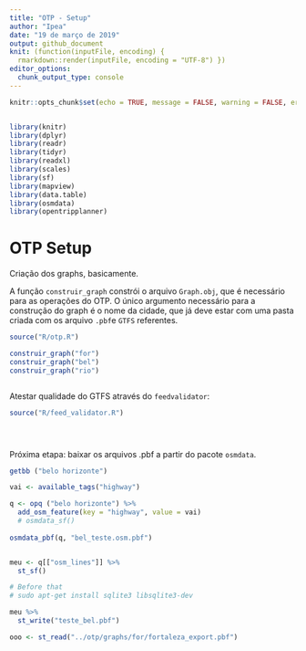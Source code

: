 ```yaml
---
title: "OTP - Setup"
author: "Ipea"
date: "19 de março de 2019"
output: github_document
knit: (function(inputFile, encoding) {
  rmarkdown::render(inputFile, encoding = "UTF-8") })
editor_options: 
  chunk_output_type: console
---
```


```r
knitr::opts_chunk$set(echo = TRUE, message = FALSE, warning = FALSE, error = FALSE, eval = FALSE)


library(knitr)
library(dplyr)
library(readr)
library(tidyr)
library(readxl)
library(scales)
library(sf)
library(mapview)
library(data.table)
library(osmdata)
library(opentripplanner)
```

# OTP Setup

Criação dos graphs, basicamente.

A função ``construir_graph`` constrói o arquivo ``Graph.obj``, que é necessário para as operações do OTP. O único argumento necessário para a construção do graph é o nome da cidade, que já deve estar com uma pasta criada com os arquivo ``.pbf``e ``GTFS`` referentes.


```r

source("R/otp.R")

construir_graph("for")
construir_graph("bel")
construir_graph("rio")



```

Atestar qualidade do GTFS através do ``feedvalidator``:

```r

source("R/feed_validator.R")





```



Próxima etapa: baixar os arquivos .pbf a partir do pacote ``osmdata``.

```r

getbb ("belo horizonte")

vai <- available_tags("highway")

q <- opq ("belo horizonte") %>%
  add_osm_feature(key = "highway", value = vai)
  # osmdata_sf()
  
osmdata_pbf(q, "bel_teste.osm.pbf")


meu <- q[["osm_lines"]] %>%
  st_sf()

# Before that
# sudo apt-get install sqlite3 libsqlite3-dev

meu %>%
  st_write("teste_bel.pbf")

ooo <- st_read("../otp/graphs/for/fortaleza_export.pbf")


```

